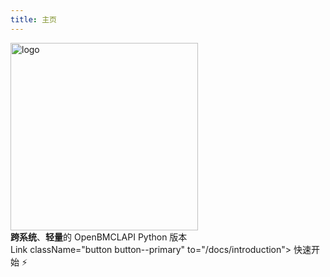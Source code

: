 ```yaml
---
title: 主页
---
```



<div className={styles.hero}>
    <div className={styles.heroInner}>
        <Heading as="h1" className={styles.heroProjectTagline}>
            <img
                width="300"
                className={styles.heroLogo}
                src="./img/logo.svg"
                alt="logo"
            />
            <div className={styles.heroTitle}>
                <b>跨系统</b>、<b>轻量</b>的 OpenBMCLAPI Python 版本
            </div>
        </Heading>
        <div className={styles.buttons}>
             Link className="button button--primary" to="/docs/introduction"> 快速开始 ⚡ </Link>
        </div>
    </div>
</div>
<HomepageFeatures />
<Analytics />
<SpeedInsights />
